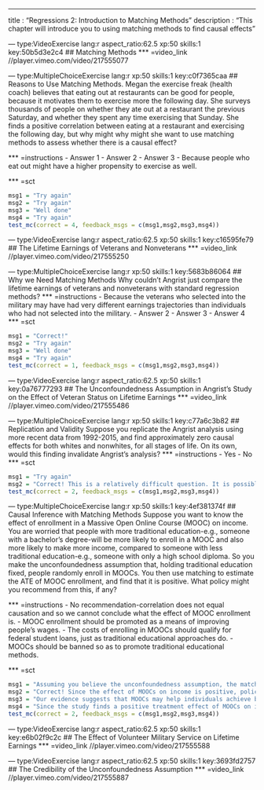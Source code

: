--- 
title       : "Regressions 2: Introduction to Matching Methods"
description : "This chapter will introduce you to using matching methods to find causal effects"
 
 
--- type:VideoExercise lang:r aspect_ratio:62.5 xp:50 skills:1 key:50b5d3e2c4
## Matching Methods
*** =video_link
//player.vimeo.com/video/217555077

--- type:MultipleChoiceExercise lang:r xp:50 skills:1 key:c0f7365caa
## Reasons to Use Matching Methods. 
Megan the exercise freak (health coach) believes that eating out at restaurants can be good for people, because it motivates them to exercise more the following day. She surveys thousands of people on whether they ate out at a restaurant the previous Saturday, and whether they spent any time exercising that Sunday. She finds a positive correlation between eating at a restaurant and exercising the following day, but why might why might she want to use matching methods to assess whether there is a causal effect?

*** =instructions
- Answer 1
- Answer 2
- Answer 3
- Because people who eat out might have a higher propensity to exercise as well.

*** =sct
```{r}
msg1 = "Try again"
msg2 = "Try again"
msg3 = "Well done"
msg4 = "Try again"
test_mc(correct = 4, feedback_msgs = c(msg1,msg2,msg3,msg4))
```




--- type:VideoExercise lang:r aspect_ratio:62.5 xp:50 skills:1 key:c16595fe79
## The Lifetime Earnings of Veterans and Nonveterans
*** =video_link
//player.vimeo.com/video/217555250


--- type:MultipleChoiceExercise lang:r xp:50 skills:1 key:5683b86064
## Why we Need Matching Methods
Why couldn't Angrist just compare the lifetime earnings of veterans and nonveterans with standard regression methods?
*** =instructions
- Because the veterans who selected into the military may have had very different earnings trajectories than individuals who had not selected into the military.
- Answer 2
- Answer 3
- Answer 4
*** =sct
```{r}
msg1 = "Correct!"
msg2 = "Try again"
msg3 = "Well done"
msg4 = "Try again"
test_mc(correct = 1, feedback_msgs = c(msg1,msg2,msg3,msg4))
```



--- type:VideoExercise lang:r aspect_ratio:62.5 xp:50 skills:1 key:0a76777293
## The Unconfoundedness Assumption in Angrist's Study on the Effect of Veteran Status on Lifetime Earnings
*** =video_link
//player.vimeo.com/video/217555486



--- type:MultipleChoiceExercise lang:r xp:50 skills:1 key:c77a6c3b82
## Replication and Validity
Suppose you replicate the Angrist analysis using more recent data from 1992-2015, and find approximately zero causal effects for both whites and nonwhites, for all stages of life. On its own, would this finding invalidate Angrist's analysis?
*** =instructions
- Yes
- No
*** =sct
```{r}
msg1 = "Try again"
msg2 = "Correct! This is a relatively difficult question. It is possible that unit level causal effects change over time, so using a different data set with more recent data may simply tell us that the causal effect has been decreasing over time. If this is the case, your replication does not necessarily invalidate his analysis. On the other hand, if you have a strong reason to believe that the causal effects do not change over time, then this would perhaps call into question the validity of the earlier findings."
test_mc(correct = 2, feedback_msgs = c(msg1,msg2,msg3,msg4))
```

--- type:MultipleChoiceExercise lang:r xp:50 skills:1 key:4ef381374f
## Causal Inference with Matching Methods 
Suppose you want to know the effect of enrollment in a Massive Open Online Course (MOOC) on income. You are worried that people with more traditional education-e.g., someone with a bachelor's degree-will be more likely to enroll in a MOOC and also more likely to make more income, compared to someone with less traditional education-e.g., someone with only a high school diploma. So you make the unconfoundedness assumption that, holding traditional education fixed, people randomly enroll in MOOCs. You then use matching to estimate the ATE of MOOC enrollment, and find that it is positive. What policy might you recommend from this, if any?

*** =instructions
- No recommendation-correlation does not equal causation and so we cannot conclude what the effect of MOOC enrollment is.
- MOOC enrollment should be promoted as a means of improving people's wages.
- The costs of enrolling in MOOCs should qualify for federal student loans, just as traditional educational approaches do.
- MOOCs should be banned so as to promote traditional educational methods.

*** =sct
```{r}
msg1 = "Assuming you believe the unconfoundedness assumption, the matching method does actually get a true causal effect. As usual, there is always room for debate on whether this assumption is credible, but this answer overstates that case."
msg2 = "Correct! Since the effect of MOOCs on income is positive, policies which promote MOOCs will tend to increase income on average."
msg3 = "Our evidence suggests that MOOCs may help individuals achieve better incomes, but we do not have enough informtion to justify whether MOOCs should qualify for student loans. For example, given that MOOCs are relatively inexpensive to enroll in, it may be unnecessary or unreasonably costly to create a system that provides federal student loans for MOOCs."
msg4 = "Since the study finds a positive treatment effect of MOOCs on income, this is an unintuitive conclusion to arrive at."
test_mc(correct = 2, feedback_msgs = c(msg1,msg2,msg3,msg4))
```



--- type:VideoExercise lang:r aspect_ratio:62.5 xp:50 skills:1 key:e6b02f9c2c
## The Effect of Volunteer Military Service on Lifetime Earnings
*** =video_link
//player.vimeo.com/video/217555588



--- type:VideoExercise lang:r aspect_ratio:62.5 xp:50 skills:1 key:3693fd2757
## The Credibility of the Unconfoundedness Assumption
*** =video_link
//player.vimeo.com/video/217555887
